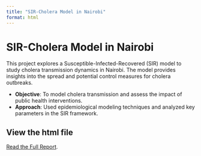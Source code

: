 ```yaml
---
title: "SIR-Cholera Model in Nairobi"
format: html
---
```


# SIR-Cholera Model in Nairobi

This project explores a Susceptible-Infected-Recovered (SIR) model to study cholera transmission dynamics in Nairobi. The model provides insights into the spread and potential control measures for cholera outbreaks.

- **Objective**: To model cholera transmission and assess the impact of public health interventions.
- **Approach**: Used epidemiological modeling techniques and analyzed key parameters in the SIR framework.


## View the html file

[Read the Full Report](./SIR_Model_Cholera.html).
